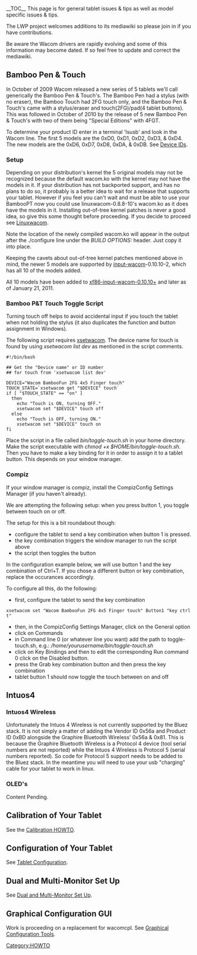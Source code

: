 __TOC__
This page is for general tablet issues & tips as well as model specific issues & tips.

The LWP project welcomes additions to its mediawiki so please join in if you have contributions.

Be aware the Wacom drivers are rapidly evolving and some of this information may become dated.  If so feel free to update and correct the mediawiki.

== Bamboo Pen & Touch ==
In October of 2009 Wacom released a new series of 5 tablets we'll call generically the Bamboo Pen & Touch's.  The Bamboo Pen had a stylus (with no eraser), the Bamboo Touch had 2FG touch only, and the Bamboo Pen & Touch's came with a stylus/eraser and touch(2FG)/pad(4 tablet buttons).  This was followed in October of 2010 by the release of 5 new Bamboo Pen & Touch's with two of them being "Special Editions" with 4FGT.

To determine your product ID enter in a terminal 'lsusb' and look in the Wacom line.  The first 5 models are the 0xD0, 0xD1, 0xD2, 0xD3, & 0xD4.  The new models are the 0xD6, 0xD7, 0xD8, 0xDA, & 0xDB.  See [[Device IDs]].

=== Setup ===
Depending on your distribution's kernel the 5 original models may not be recognized because the default wacom.ko with the kernel may not have the models in it.  If your distribution has not backported support, and has no plans to do so, it probably is a better idea to wait for a release that supports your tablet.  However if you feel you can't wait and must be able to use your BambooPT now you could use  linuxwacom-0.8.8-10's wacom.ko as it does have the models in it.  Installing out-of-tree kernel patches is never a good idea, so give this some thought before proceeding.  If you decide to proceed see [[Linuxwacom]].

Note the location of the newly compiled wacom.ko will appear in the output after the ./configure line under the ''BUILD OPTIONS:'' header.  Just copy it into place.

Keeping the cavets about out-of-tree kernel patches mentioned above in mind, the newer 5 models are supported by [[input-wacom]]-0.10.10-2, which has all 10 of the models added.

All 10 models have been added to [[xf86-input-wacom|xf86-input-wacom-0.10.10+]] and later as of January 21, 2011.

=== Bamboo P&T Touch Toggle Script ===
Turning touch off helps to avoid accidental input if you touch the tablet when not holding the stylus (it also duplicates the function and button assignment in Windows).

The following script requires [[xsetwacom]].  The device name for touch is found by using ''xsetwacom list dev'' as mentioned in the script comments. 
<pre>
#!/bin/bash

## Get the "Device name" or ID number
## for touch from 'xsetwacom list dev'

DEVICE="Wacom BambooFun 2FG 4x5 Finger touch" 
TOUCH_STATE=`xsetwacom get "$DEVICE" touch`
if [ "$TOUCH_STATE" == "on" ]
  then
    echo "Touch is ON, turning OFF."
    xsetwacom set "$DEVICE" touch off
  else
    echo "Touch is OFF, turning ON."
    xsetwacom set "$DEVICE" touch on
fi
</pre>
Place the script in a file called ''bin/toggle-touch.sh'' in your home directory. Make the script executable with ''chmod +x $HOME/bin/toggle-touch.sh''. Then you have to make a key binding for it in order to assign it to a tablet button. This depends on your window manager.

=== Compiz ===
If your window manager is compiz, install the CompizConfig Settings Manager (if you haven't already).

We are attempting the following setup: when you press button 1, you toggle between touch on or off.

The setup for this is a bit roundabout though:
* configure the tablet to send a key combination when button 1 is pressed.
* the key combination triggers the window manager to run the script above
* the script then toggles the button

In the configuration example below, we will use button 1 and the key combination of Ctrl+T. If you chose a different button or key combination, replace the occurances accordingly.

To configure all this, do the following:

* first, configure the tablet to send the key combination
<pre>
xsetwacom set "Wacom BambooFun 2FG 4x5 Finger touch" Button1 "key ctrl t"
</pre>
* then, in the CompizConfig Settings Manager, click on the General option
* click on Commands
* in Command line 0 (or whatever line you want) add the path to toggle-touch.sh, e.g.: ''/home/yourusername/bin/toggle-touch.sh''
* click on Key Bindings and then to edit the corresponding Run command 0 click on the Disabled button.
* press the Grab key combination button and then press the key combination
* tablet button 1 should now toggle the touch between on and off


{{Tip|text=If you are using a xorg.conf the symlink for the Bamboo P&T pad is wacom-touch not wacom.}}

== Intuos4 ==

=== Intuos4 Wireless ===
Unfortunately the Intuos 4 Wireless is not currently supported by the Bluez stack.  It is not simply a matter of adding the Vendor ID 0x56a and Product ID 0xBD alongside the Graphire Bluetooth Wireless' 0x56a & 0x81.  This is because the Graphire Bluetooth Wireless is a Protocol 4 device (tool serial numbers are not reported) while the Intuos 4 Wireless is Protocol 5 (serial numbers reported).  So code for Protocol 5 support needs to be added to the Bluez stack.  In the meantime you will need to use your usb "charging" cable for your tablet to work in linux.

=== OLED's ===
Content Pending.


== Calibration of Your Tablet ==
See the [[Calibration|Calibration HOWTO]].

== Configuration of Your Tablet ==
See [[Tablet Configuration]].

== Dual and Multi-Monitor Set Up ==
See [[Dual and Multi-Monitor Set Up]].

== Graphical Configuration GUI ==
Work is proceeding on a replacement for wacomcpl.  See [[External applications#Graphical Configuration Tools|Graphical Configuration Tools]].

[[Category:HOWTO]]